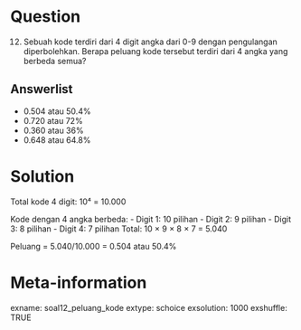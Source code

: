 Question
========
(12) Sebuah kode terdiri dari 4 digit angka dari 0-9 dengan pengulangan diperbolehkan. Berapa peluang kode tersebut terdiri dari 4 angka yang berbeda semua?

Answerlist
----------
* 0.504 atau 50.4%
* 0.720 atau 72%
* 0.360 atau 36%
* 0.648 atau 64.8%

Solution
========
Total kode 4 digit: 10⁴ = 10.000

Kode dengan 4 angka berbeda:
- Digit 1: 10 pilihan
- Digit 2: 9 pilihan
- Digit 3: 8 pilihan
- Digit 4: 7 pilihan
Total: 10 × 9 × 8 × 7 = 5.040

Peluang = 5.040/10.000 = 0.504 atau 50.4%

Meta-information
================
exname: soal12_peluang_kode
extype: schoice
exsolution: 1000
exshuffle: TRUE
